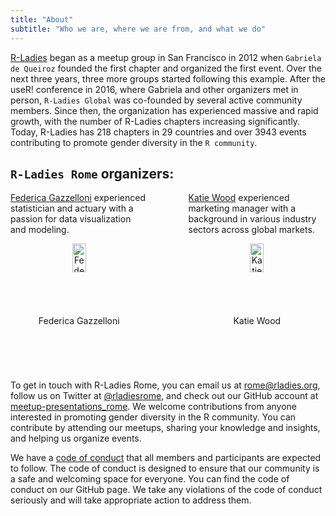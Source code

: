 ```yaml
---
title: "About"
subtitle: "Who we are, where we are from, and what we do"
---
```


[R-Ladies](https://rladies.org/) began as a meetup group in San Francisco in 2012 when `Gabriela de Queiroz` founded the first chapter and organized the first event. Over the next three years, three more groups started following this example. After the useR! conference in 2016, where Gabriela and other organizers met in person, `R-Ladies Global` was co-founded by several active community members. Since then, the organization has experienced massive and rapid growth, with the number of R-Ladies chapters increasing significantly. Today, R-Ladies has 218 chapters in 29 countries and over 3943 events contributing to promote gender diversity in the `R community`.


## `R-Ladies Rome` organizers: 
::: columns
::: {.column width="47.5%"}
[Federica Gazzelloni](https://federicagazzelloni.netlify.app/) experienced statistician and actuary with a passion for data visualization and modeling.\n
<center>
![Federica Gazzelloni](images/organizers_picts/federicagazzelloni.png){width=40%}
</center>
:::
::: {.column width="5%"}
:::

::: {.column width="47.5%"}
[Katie Wood](https://www.linkedin.com/in/katie-wood-omca%E2%84%A2-92060817/) experienced marketing manager with a background in various industry sectors across global markets.\n
<center>
![Katie Wood](images/organizers_picts/katiewood.png){width=40%}
</center>
:::

::::

To get in touch with R-Ladies Rome, you can email us at [rome\@rladies.org](mailto:rome@rladies.org){.email}, follow us on Twitter at [\@rladiesrome](https://twitter.com/RLadiesRome), and check out our GitHub account at [meetup-presentations_rome](https://www.meetup.com/rladies-rome/). We welcome contributions from anyone interested in promoting gender diversity in the R community. You can contribute by attending our meetups, sharing your knowledge and insights, and helping us organize events.

We have a [code of conduct](https://rladies.org/coc/) that all members and participants are expected to follow. The code of conduct is designed to ensure that our community is a safe and welcoming space for everyone. You can find the code of conduct on our GitHub page. We take any violations of the code of conduct seriously and will take appropriate action to address them.
